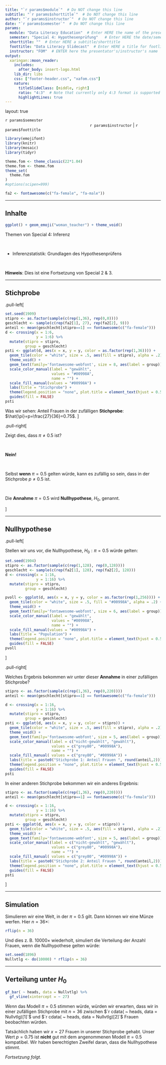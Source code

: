 ```yaml
---
title: "`r params$module`"  # Do NOT change this line
subtitle: "`r params$shorttitle`"  # Do NOT change this line
author: "`r params$instructor`"  # Do NOT change this line
date: "`r params$semester`"  # Do NOT change this line
params:
  module: "Data Literacy Education"  # Enter HERE the name of the presentation/course/module
  semester: "Special 4: Hypothesenprüfung"   # Enter HERE the date/semester/term
  shorttitle: ""  # Enter HERE a subtitle/shorttitle
  foottitle: "Data Literacy Slidecast"  # Enter HERE a title for footline
  instructor: "FOM"  # ENTER here the presentator's/instructor's name
output:
  xaringan::moon_reader:
    includes:
      after_body: insert-logo.html
    lib_dir: libs
    css: ["footer-header.css", "xafom.css"]
    nature:
      titleSlideClass: [middle, right]
      ratio: "4:3"  # Note that currently only 4:3 format is supported
      highlightLines: true
---
```



layout: true
  
<div class="my-header"></div>

<!-- the following lines define the header and the footer line: -->
<div class="my-footer"><span>`r params$semester`    
&emsp;&emsp;&emsp;&emsp;&emsp;&emsp;
&emsp;&emsp;&emsp;&emsp;&emsp;&emsp;&emsp;&emsp;&emsp;&emsp;&emsp;&emsp;&emsp;
`r params$instructor` | `r params$foottitle` </span></div> 

<div class="footer-line"></div>



```r
library(emojifont)
library(knitr)
library(mosaic)
library(tidyr)

theme.fom <- theme_classic(22*1.04)
theme.fom <- theme.fom
theme_set(
  theme.fom  
)
#options(scipen=999)

fa2 <- fontawesome(c("fa-female", "fa-male"))

```

---

## Inhalte

```r
ggplot() + geom_emoji("woman_teacher") + theme_void()
```


Themen von Special 4: Inferenz

<br>


- Inferenzstatistik: Grundlagen des Hypothesenprüfens


<br>

**Hinweis**: Dies ist eine Fortsetzung von Special 2 & 3.

---

## Stichprobe


.pull-left[
```r
set.seed(1909)
stipro <- as.factor(sample(c(rep(1,36), rep(0,0))))
geschlecht <- sample(c(rep(fa2[1], 27), rep(fa2[2], 9)))
anteil <- mean(geschlecht[stipro==1] == fontawesome(c("fa-female")))
d <- crossing(x = 1:6,
              y = 1:6) %>%
  mutate(stipro = stipro,
         group = geschlecht)
psti <- ggplot(d, aes(x = x, y = y, color = as.factor(rep(1,36)))) +
  geom_tile(color = "white", size = .5, aes(fill = stipro), alpha = .2) +
  theme_void() +
  geom_text(family='fontawesome-webfont', size = 8, aes(label = group)) +
  scale_color_manual(label = "gewählt",
                     values = "#00998A",
                     name = "") +
  scale_fill_manual(values = "#00998A") +
  labs(title = "Stichprobe") +
  theme(legend.position = "none", plot.title = element_text(hjust = 0.5)) +
  guides(fill = FALSE) 
psti
```

Was wir sehen: Anteil Frauen in der zufälligen **Stichprobe**: $\hat{\pi}=p=\frac{27}{36}=0.75$.
]

.pull-right[

Zeigt dies, dass $\pi \neq 0.5$ ist?

<br>

**Nein!**

<br>

Selbst **wenn** $\pi=0.5$ gelten würde, kann es zufällig so sein, dass in der Stichprobe $p \neq 0.5$ ist.

<br>

Die **Annahme** $\pi=0.5$ wird **Nullhypothese**, $H_0$, genannt.

]



---


## Nullhypothese



.pull-left[

Stellen wir uns vor, die Nullhypothese, $H_0: \pi=0.5$ würde gelten:

```r
set.seed(1904)
stipro <- as.factor(sample(c(rep(1,128), rep(0,128))))
geschlecht <- sample(c(rep(fa2[1], 128), rep(fa2[2], 128)))
d <- crossing(x = 1:16,
              y = 1:16) %>%
  mutate(stipro = stipro,
         group = geschlecht)

pvoll <- ggplot(d, aes(x = x, y = y, color = as.factor(rep(1,256)))) +
  geom_tile(color = "white", size = .5, fill = "#00998A", alpha = .2) +
  theme_void() +
  geom_text(family='fontawesome-webfont', size = 6, aes(label = group)) +
  scale_color_manual(label = "gewählt",
                     values = "#00998A",
                     name = "") +
  scale_fill_manual(values = "#00998A") +
  labs(title = "Population") +
  theme(legend.position = "none", plot.title = element_text(hjust = 0.5)) +
  guides(fill = FALSE)
pvoll
```
]

.pull-right[

Welches Ergebnis bekommen wir unter dieser **Annahme** in einer zufälligen Stichprobe?

```r
stipro <- as.factor(sample(c(rep(1,36), rep(0,220))))
anteil <- mean(geschlecht[stipro==1] == fontawesome(c("fa-female")))

d <- crossing(x = 1:16,
              y = 1:16) %>%
  mutate(stipro = stipro,
         group = geschlecht)
psti <- ggplot(d, aes(x = x, y = y, color = stipro)) +
  geom_tile(color = "white", size = .5, aes(fill = stipro), alpha = .2) +
  theme_void() +
  geom_text(family='fontawesome-webfont', size = 5, aes(label = group)) +
  scale_color_manual(label = c("nicht-gewählt", "gewählt"),
                     values = c("grey80", "#00998A"),
                     name = "") +
  scale_fill_manual( values = c("grey80", "#00998A")) +
  labs(title = paste0("Stichprobe 1: Anteil Frauen ", round(anteil,2))) +
  theme(legend.position = "none", plot.title = element_text(hjust = 0.5)) +
  guides(fill = FALSE) 
psti
```

In einer anderen Stichprobe bekommen wir ein anderes Ergebnis:

```r
stipro <- as.factor(sample(c(rep(1,36), rep(0,220))))
anteil <- mean(geschlecht[stipro==1] == fontawesome(c("fa-female")))

d <- crossing(x = 1:16,
              y = 1:16) %>%
  mutate(stipro = stipro,
         group = geschlecht)
psti <- ggplot(d, aes(x = x, y = y, color = stipro)) +
  geom_tile(color = "white", size = .5, aes(fill = stipro), alpha = .2) +
  theme_void() +
  geom_text(family='fontawesome-webfont', size = 5, aes(label = group)) +
  scale_color_manual(label = c("nicht-gewählt", "gewählt"),
                     values = c("grey80", "#00998A"),
                     name = "") +
  scale_fill_manual( values = c("grey80", "#00998A")) +
  labs(title = paste0("Stichprobe 2: Anteil Frauen ", round(anteil,2))) +
  theme(legend.position = "none", plot.title = element_text(hjust = 0.5)) +
  guides(fill = FALSE) 
psti
```
]

---

## Simulation

Simulieren wir eine Welt, in der $\pi=0.5$ gilt. Dann können wir eine Münze werfen. Hier $n=36\times$:

```r
rflip(n = 36)
```

Und dies z. B. $10000\times$ wiederholt, simuliert die Verteilung der Anzahl Frauen, wenn die Nullhypothese gelten würde:

```r
set.seed(1896)
Nullvtlg <- do(10000) * rflip(n = 36)
```

---

## Verteilung unter $H_0$

```r
gf_bar( ~ heads, data = Nullvtlg) %>%
  gf_vline(xintercept = ~ 27)
```

*Wenn* das Modell $\pi=0.5$ stimmen würde, würden wir erwarten, dass wir in einer zufälligen Stichprobe mit $n=36$ zwischen $`r cdata( ~ heads, data = Nullvtlg)[1]`$ und $`r cdata( ~ heads, data = Nullvtlg)[2]`$ Frauen beobachten würden.

Tatsächlich haben wir $x=27$ Frauen in unserer Stichprobe gehabt. Unser Wert $p=0.75$ ist **nicht** gut mit dem angenommenen Modell $\pi=0.5$ kompatibel. Wir haben berechtigten Zweifel daran, dass die Nullhypothese stimmt.


*Fortsetzung folgt.*


